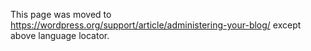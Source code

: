 {{Languages|
{{en|Administering Your Blog}}
{{ja|Administering Your Blog}}
{{pt-br|Administrando seu Blog}}
}}

This page was moved to https://wordpress.org/support/article/administering-your-blog/ except above language locator.
<!--
Generally, the daily tasks associated with administering your WordPress site are quick and easy to do, freeing you to concentrate on the content, editorials, and stories you want to share with the world, and allowing you to get back to other activities.

Here is a quick look at the various activities involved in administering your WordPress site.  Some of these may need to be done daily, while others can be done weekly, monthly, or less frequently.  It depends upon your blogging activity level and the intent of your WordPress site.

=Daily Tasks=

==Login and Write==
Most people begin by logging into their WordPress site because they have news, information, or a story to tell.  So they head straight for the [[Administration Panels]] > [[Administration Panels#Add_New_Post|Posts]] > [[Posts Add New SubPanel|Add New]] . There, the title is set, the information is entered, categories and tags chosen, and any other minor detaisl noted, and with a click is published.

If you have any new images, movies, or music, to upload to your site, you can easily to that when writing the post or switch to the [[Administration Panels]] > [[Administration Panels#Upload_New_Media|Media]] > [[Media Add New SubPanel|Add New]]  SubPanel and add any other images to your WordPress site.  Then, you can either add these to your new posts, or visit the [[Administration Panels]] > [[Administration Panels#Posts|Posts]] > [[Posts Posts SubPanel|Posts]] panel and click '''Edit''' to edit the post in which you now wish to add an image.  Again, click SAVE and it is released to the world.

Also, there are those [[Write Post SubPanel#Drafts|Drafts]] sitting up at the top of the '''Write Post''' screen, which you can publish or move to the trash, if you'd like.

Luckily with WordPress, you have some options for dealing with all those posts.  They don't all have to be released today. Many people work ahead with their blog content, setting the dates into the future.  When the day and time arrives, WordPress will automatically release the post, without any additional effort from you.

==Checking Comments==
After you have cleaned up the content on your site, it is time to find out what they have been saying about what you say.  On the [[Administration Panels#Manage_-_Change_your_content|Manage]] > [[Administration Panels#Comments|Comments]] panel, you can inspect the comments posted to your site. If a comment has been marked for [[Comment Moderation|moderation approval]], it will look lighter colored than the rest of the comments.  Click [[Manage Comments SubPanel#View_Mode|Edit Comment]] to access the comment and set it to be approved.  Click '''Delete Comment''' if you want it removed.

The [[Awaiting Moderation SubPanel|Moderation Panel]] will segregate the comments awaiting moderation from the rest of the comments if you have set your [[Administration Panels]] > [[Administration Panels#Discussion|Settings]] > [[Settings Discussion SubPanel|Discussion]] to moderate all comments. This allows for quick and easy comment moderation.

Determining which comments to keep and delete is a challenge. Be aware that often nice comments like ''"I really like your site. Keep up the great work."'' and ''"It shows you put a lot of time and effort in this. Thanks."'' might be benign comments, or more likely comment [[Glossary#Spam|spam]]. To help you determine and check on what might be comment spam, and how to increase your protection against comment spammers, check out the following documents:

* [[Comment Spam|Introduction to Dealing with Comment Spam]]
* [[Comment Moderation|Moderating Comments]]
* [[Combating Comment Spam]]
* [[Spam Words|Common Spam Words]]
* [[Combating_Comment_Spam/Denying_Access|Denying Access to Comment Spammers with .htaccess]]

==Users and Authors==
If you have set your site set up to [[Registered_User_Features|allow users to register]] and submit articles, stop by your [[Administration Panels#Users_-_Your_Blogging_Family|Users panel]] to check on those who have registered and make any adjustments to their [[User_Levels|User Levels]] as needed.

If you do allow users to post articles, be sure to check the [[Administration Panels]] > [[Administration Panels#Posts|Posts]] > [[Posts_Posts_SubPanel|Posts]] for any newly posted articles in the '''Drafts''' or '''Pending''' status awaiting your review and release.

==Check the Dashboard==
At this point, your daily tasks are almost complete. Your site is up-to-date and on its way to entertaining and educating the world. But, there is one last task you might want to check.  Stop by your WordPress [[Administration Panels]] > [[Administration Panels#Dashboard|Dashboard]] > [[Dashboard_Dashboard_SubPanel|Dashboard]] panel and check to see if there are any new activities going on in the WordPress Community, especially any announcements about upgrades.

While there, take advantage of your handy "To Do List" featured on the Dashboard. This lists your most recently released posts, the next batch of scheduled entries, recent comments, blog stats, and incoming links (referrers).  This helpful information lets you know what has been released to the public from your site, what is next on the list, and shows you, at a glance, to view the most recent comments.

The blog stats and incoming links give you different information. The Stats give you information about how many posts, comments, and categories are on your site. While this may not be critical information, you can use it as a general scoreboard or counter.  The incoming links information tells you who has [[Glossary#PingBack|pinged]] or [[Glossary#Trackback|trackbacked]] your site.  This helps your link popularity for your site and gives you an idea of who thought your site's material was worthy of praise.

At the bottom of the page, you will see a list of your Drafts, waiting to be done.

=Administration Tasks=
As the administrator or site owner, there are a few more tasks you should add to your schedule. These do not have to be done daily, but they still need to be done on a regular basis.  Many of these are outlined in the articles [[WordPress Housekeeping]] and [[WordPress Site Maintenance]].  In general they are:

* [http://www.wordpress.org/download Check and Install WordPress Updates]
* Check for Dead Links Throughout Your Site
* [http://www.wordpress.org/ Check in with WordPress for Changes and Information]
* [[Backing_Up_Your_Database|Backup Your WordPress Site and Database]]
* [[Using Themes|Update Your Site's Content and/or Look]]
* Update [[Managing_Plugins|Plugins]] and [[Using Themes|Themes]]
* [[Validating_a_Website|Check for Validation Errors]]
* [[WordPress_Optimization|Optimize Your WordPress Site]]

=More Administration Resources =

* [[Administration Panels]]
* [[Registered User Features|What Registered Users Can Do]]
* [[Administration Panels#Categories|Manage Categories]]
* [[Roles and Capabilities|Roles and Capabilities]]
* [[Administration Panels#Settings_-_Configuration_Settings|Manage WordPress Settings]]
* [[Discussion Options|Manage Discussion Options]]
* [[Using Permalinks]]
* [[Comment Moderation|Moderate Comments]]
* [[Managing Plugins|Manage Plugins]]
* [[Using Themes|Manage Themes]]


[[Category:Getting Started]]
-->